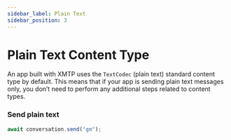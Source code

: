 ```yaml
---
sidebar_label: Plain Text
sidebar_position: 3
---
```


# Plain Text Content Type

An app built with XMTP uses the `TextCodec` (plain text) standard content type by default. This means that if your app is sending plain text messages only, you don’t need to perform any additional steps related to content types.

### Send plain text

```jsx
await conversation.send("gm");
```
